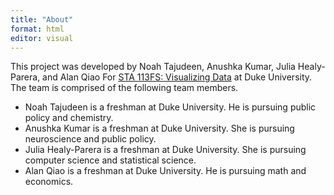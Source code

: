 ```yaml
---
title: "About"
format: html
editor: visual
---
```


This project was developed by Noah Tajudeen, Anushka Kumar, Julia Healy-Parera, and Alan Qiao For [STA 113FS: Visualizing Data](#0) at Duke University. The team is comprised of the following team members.

-   Noah Tajudeen is a freshman at Duke University. He is pursuing public policy and chemistry.
-   Anushka Kumar is a freshman at Duke University. She is pursuing neuroscience and public policy.
-   Julia Healy-Parera is a freshman at Duke University. She is pursuing computer science and statistical science.
-   Alan Qiao is a freshman at Duke University. He is pursuing math and economics.
